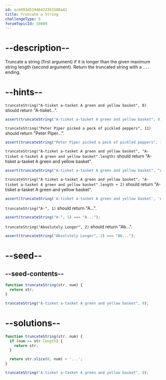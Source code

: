 ```yaml
---
id: ac6993d51946422351508a41
title: Truncate a String
challengeType: 5
forumTopicId: 16089
---
```


# --description--

Truncate a string (first argument) if it is longer than the given maximum string length (second argument). Return the truncated string with a `...` ending.

# --hints--

`truncateString("A-tisket a-tasket A green and yellow basket", 8)` should return "A-tisket...".

```js
assert(truncateString("A-tisket a-tasket A green and yellow basket", 8) === "A-tisket...");
```

`truncateString("Peter Piper picked a peck of pickled peppers", 11)` should return "Peter Piper...".

```js
assert(truncateString("Peter Piper picked a peck of pickled peppers", 11) === "Peter Piper...");
```

`truncateString("A-tisket a-tasket A green and yellow basket", "A-tisket a-tasket A green and yellow basket".length)` should return "A-tisket a-tasket A green and yellow basket".

```js
assert(truncateString("A-tisket a-tasket A green and yellow basket", "A-tisket a-tasket A green and yellow basket".length) === "A-tisket a-tasket A green and yellow basket");
```

`truncateString("A-tisket a-tasket A green and yellow basket", "A-tisket a-tasket A green and yellow basket".length + 2)` should return "A-tisket a-tasket A green and yellow basket".

```js
assert(truncateString('A-tisket a-tasket A green and yellow basket', 'A-tisket a-tasket A green and yellow basket'.length + 2) === 'A-tisket a-tasket A green and yellow basket');
```

`truncateString("A-", 1)` should return "A...".

```js
assert(truncateString("A-", 1) === "A...");
```

`truncateString("Absolutely Longer", 2)` should return "Ab...".

```js
assert(truncateString("Absolutely Longer", 2) === "Ab...");
```

# --seed--

## --seed-contents--

```js
function truncateString(str, num) {
  return str;
}

truncateString("A-tisket a-tasket A green and yellow basket", 8);
```

# --solutions--

```js
function truncateString(str, num) {
  if (num >= str.length) {
    return str;
  }

  return str.slice(0, num) + '...';
}

truncateString("A-tisket a-tasket A green and yellow basket", 8);
```
